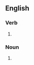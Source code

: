 ==English==

===Verb===
{{head|en|present participle}}

# {{present participle of|cognize|lang=en|nocat=1}}

===Noun===
{{en-noun}}

# {{alternative form of|cognising|lang=en}}